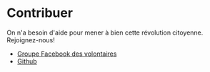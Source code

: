 # Contribuer

On n'a besoin d'aide pour mener à bien cette révolution citoyenne.
Rejoignez-nous!

- [Groupe Facebook des volontaires](https://www.facebook.com/groups/listescitoyennes.volontaires)
- [Github](https://github.com/xdamman/listescitoyennes.be)